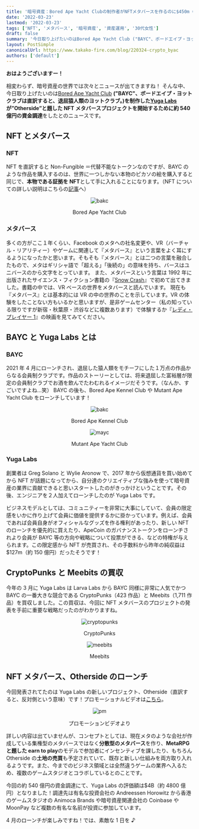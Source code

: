 ```yaml
---
title: '暗号資産：Bored Ape Yacht Clubの制作者がNFTメタバースを作るのに$450m（約520億円）調達'
date: '2022-03-23'
lastmod: '2022-03-23'
tags: ['NFT', 'メタバース', '暗号資産', '資産運用', '30代女性']
draft: false
summary: '今日取り上げたいのはBored Ape Yacht Club ("BAYC"、ボードエイプ・ヨットクラブは直訳すると、退屈猿人類のヨットクラブ。)を制作したYuga Labsが”Otherside”と題したNFTメタバースプロジェクトを開始するために約540億円の資金調達をしたとのニュースです。'
layout: PostSimple
canonicalUrl: https://www.takako-fire.com/blog/220324-crypto_byac
authors: ['default']
---
```


**おはようございますー！**

相変わらず、暗号資産の世界では次々とニュースが出てきますね！
そんな中、今日取り上げたいのは[Bored Ape Yacht Club](https://boredapeyachtclub.com/#/) **("BAYC"、ボードエイプ・ヨットクラブは直訳すると、退屈猿人類のヨットクラブ。)を制作した[Yuga Labs](https://www.yugalabs.io/)が”Otherside”と題した NFT メタバースプロジェクトを開始するために約 540 億円の資金調達**をしたとのニュースです。

<TOCInline toc={props.toc} asDisclosure />

## NFT とメタバース

### NFT

NFT を直訳すると Non-Fungible ＝代替不能なトークンなのですが、BAYC のような作品を購入するのは、世界に一つしかない本物のピカソの絵を購入すると同じで、**本物である証拠を NFT**として手に入れることになります。（NFT についての詳しい説明はこちらの[記事](https://note.com/takako_y/n/nf48a215f4e58)へ）

<div className="-mx-2 flex flex-wrap overflow-hidden xl:-mx-2">
  <div className="my-1 w-full overflow-hidden px-2 xl:my-1 xl:w-1/2 xl:px-2">
    <center>
      <Image alt="bakc" src="/static/images/220324-crypto_byac/BAYC.png" width={640} height={426} />
      <p>Bored Ape Yacht Club</p>
    </center>
  </div>
</div>

### メタバース

多くの方がここ１年くらい、Facebook のメタへの社名変更や、VR（バーチャル・リアリティー）やゲームに関連して『メタバース』という言葉をよく耳にするようになったかと思います。そもそも『メタバース』とは二つの言葉を融合したもので、メタはギリシャ語で「超える」「後続の」の意味を持ち、バースはユニバースのから文字をとっています。
また、メタバースという言葉は 1992 年に出版されたサイエンス・フィクション書籍の『[Snow Crash](https://www.amazon.co.jp/Snow-Crash-Neal-Stephenson/dp/0241953189)』で初めて出てきました。書籍の中では、VR ベースの世界をメタバースと読んでいます。
現在も『メタバース』とは基本的には VR の中の世界のことを示しています。VR の体験をしたことない方もいるかと思いますが、是非ゲームセンター（私の知っている限りですが新宿・秋葉原・渋谷などに複数あります）で体験するか『[レディ・プレイヤー 1](https://wwws.warnerbros.co.jp/readyplayerone/)』の映画を見てみてください。

## BAYC と Yuga Labs とは

### BAYC

2021 年 4 月にローンチされ、退屈した猿人類をモチーフにした１万点の作品からなる会員制クラブです。作品のストーリーとしては、将来退屈した富裕層が限定の会員制クラブでお酒を飲んでたわむれるイメージだそうです。（なんか、すごいですよね…笑）
BAYC の後も、Bored Ape Kennel Club や Mutant Ape Yacht Club をローンチしています！

<div className="flex flex-wrap -mx-2 overflow-hidden xl:-mx-2">
  <div className="my-1 px-2 w-full overflow-hidden xl:my-1 xl:px-2 xl:w-1/2">
  <center>
<Image alt="bakc" src="/static/images/220324-crypto_byac/bakc.png" width={300} height={300} />
<p>Bored Ape Kennel Club</p>
<Image alt="mayc" src="/static/images/220324-crypto_byac/mayc.png" width={300} height={300} />
<p>Mutant Ape Yacht Club</p>

</center>
</div>
</div>

### Yuga Labs

創業者は Greg Solano と Wylie Aronow で、2017 年から仮想通貨を買い始めてから NFT が話題になってから、自分達のクリエイティブな強みを使って暗号資産の業界に貢献できると思いスタートしたのがきっかけということです。その後、エンジニアを２人加えてローンチしたのが Yuga Labs です。

ビジネスモデルとしては、コミュニティーを非常に大事にしていて、会員の限定感をいかに作り上げて会員に価値を提供するかに掛かっています。例えば、会員であれば会員自身がオフィシャルなグッズを作る権利があったり、新しい NFT のローンチを優先的に買えたり、ApeCoin のガバナンストークンをローンチされより会員が BAYC 等の方向や戦略について投票ができる、などの特権が与えられます。この限定感から NFT が売買され、その手数料から昨年の純収益は$127m（約 150 億円）だったそうです！

## CryptoPunks と Meebits の買収

今年の 3 月に Yuga Labs は Larva Labs から BAYC 同様に非常に人気でかつ BAYC の一番大きな競合である CryptoPunks（423 作品）と Meebits（1,711 作品）を買収しました。この買収は、今回に NFT メタバースのプロジェクトの発表を手前に重要な戦略だったのがわかりますね。

<div className="flex flex-wrap -mx-2 overflow-hidden xl:-mx-2">
  <div className="my-1 px-2 w-full overflow-hidden xl:my-1 xl:px-2 xl:w-1/2">
  <center>
<Image alt="cryptopunks" src="/static/images/220324-crypto_byac/cryptopunks.png" width={300} height={300} />
<p>CryptoPunks</p>
<Image alt="meebits" src="/static/images/220324-crypto_byac/meebits.png" width={360} height={189} />
<p>Meebits</p>

</center>
</div>
</div>

## NFT メタバース、Otherside のローンチ

今回発表されてたのは Yuga Labs の新しいプロジェクト、Otherside（直訳すると、反対側という意味）です！プロモーショナルビデオは[こちら](https://twitter.com/yugalabs/status/1505014986556551172)。

<div className="flex flex-wrap -mx-2 overflow-hidden xl:-mx-2">
  <div className="my-1 px-2 w-full overflow-hidden xl:my-1 xl:px-2 xl:w-1/2">
  <center>
<Image alt="pm" src="/static/images/220324-crypto_byac/pm.png" width={500} height={278} />
<p>プロモーションビデオより</p>

</center>
</div>
</div>

詳しい内容は出ていませんが、コンセプトとしては、現在メタのような会社が作成している集権型のメタバースではなく**分散型のメタバース**を作り、**MetaRPG と題した earn to play**のモデルで参加者にインセンティブを課したり、もちろん Otherside の**土地の売買**も予定されていて、既存と新しい仕組みを両方取り入れるようです。また、今までのビジネス領域とは全然違うゲームの業界へ入るため、複数のゲームスタジオとコラボしているとのことです。

今回の約 540 億円の資金調達にて、Yuga Labs の評価額は$4B（約 4800 億円）となりました！調達先は有名な投資会社の Andreessen Horowitz から香港のゲームスタジオの Animoca Brands や暗号資産関連会社の Coinbase や MoonPay など複数の有名な名前が投資に参加しています。

4 月のローンチが楽しみですね！では、素敵な 1 日を ♪
